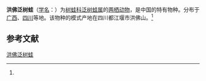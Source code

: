 {{Speciesbox
| name = 洪佛泛树蛙
| status = 
| status_system = 
| image = 
| genus = Polypedates
| species = hungfuensis
| authority = (Liu et Hu, 1961)<ref name='id5034'>{{cite web| url =http://www.bioinfo.cn/db05/BjdwSpecies.php?action=view&id=5034| title =洪佛泛树蛙| work =《中国动物物种编目数据库》| publisher =中国科学院微生物研究所| author =中国科学院动物研究所| accessdate =2009-04-11| deadurl =yes| archiveurl =https://web.archive.org/web/20160305072459/http://www.bioinfo.cn/db05/BjdwSpecies.php?action=view&id=5034| archivedate =2016-03-05}}</ref>
}}

'''洪佛泛树蛙'''（[[学名|学名]]：{{lang|la|''Polypedates hungfuensis''}}）为[[树蛙科|树蛙科]][[泛树蛙属|泛树蛙属]]的[[两栖动物|两栖动物]]，是中国的特有物种。分布于[[广西|广西]]、[[四川|四川]]等地。该物种的模式产地在四川都江堰市洪佛山。<ref name='id5034'/>

== 参考文献 ==
{{reflist}}

{{Wikispecies|Polypedates hungfuensis}}
{{Taxonbar|from=Q28056316}}

[[Category:泛树蛙属|洪佛泛树蛙]]


{{amphibian-stub}}